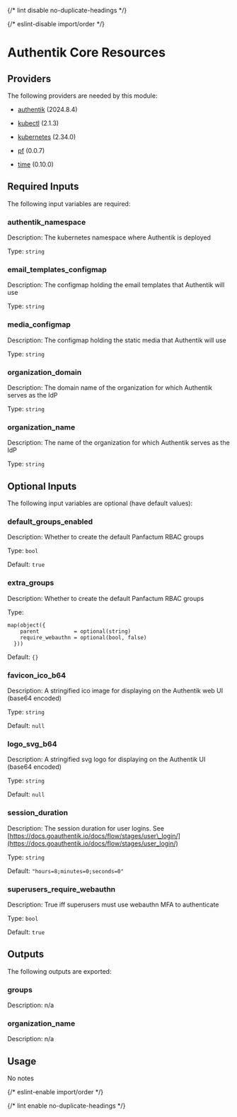 
{/* lint disable no-duplicate-headings */}

{/* eslint-disable import/order */}

<ModuleHeader name="authentik_core_resources" sourceHref="https://github.com/Panfactum/stack/tree/__PANFACTUM_VERSION_MAIN__/packages/infrastructure/authentik_core_resources" status="stable" type="direct" />

# Authentik Core Resources

## Providers

The following providers are needed by this module:

* [authentik](https://registry.terraform.io/providers/goauthentik/authentik/2024.8.4/docs) (2024.8.4)

* [kubectl](https://registry.terraform.io/providers/alekc/kubectl/2.1.3/docs) (2.1.3)

* [kubernetes](https://registry.terraform.io/providers/hashicorp/kubernetes/2.34.0/docs) (2.34.0)

* [pf](https://registry.terraform.io/providers/panfactum/pf/0.0.7/docs) (0.0.7)

* [time](https://registry.terraform.io/providers/hashicorp/time/0.10.0/docs) (0.10.0)

## Required Inputs

The following input variables are required:

### authentik\_namespace

Description: The kubernetes namespace where Authentik is deployed

Type: `string`

### email\_templates\_configmap

Description: The configmap holding the email templates that Authentik will use

Type: `string`

### media\_configmap

Description: The configmap holding the static media that Authentik will use

Type: `string`

### organization\_domain

Description: The domain name of the organization for which Authentik serves as the IdP

Type: `string`

### organization\_name

Description: The name of the organization for which Authentik serves as the IdP

Type: `string`

## Optional Inputs

The following input variables are optional (have default values):

### default\_groups\_enabled

Description: Whether to create the default Panfactum RBAC groups

Type: `bool`

Default: `true`

### extra\_groups

Description: Whether to create the default Panfactum RBAC groups

Type:

```hcl
map(object({
    parent           = optional(string)
    require_webauthn = optional(bool, false)
  }))
```

Default: `{}`

### favicon\_ico\_b64

Description: A stringified ico image for displaying on the Authentik web UI (base64 encoded)

Type: `string`

Default: `null`

### logo\_svg\_b64

Description: A stringified svg logo for displaying on the Authentik UI (base64 encoded)

Type: `string`

Default: `null`

### session\_duration

Description: The session duration for user logins. See [https://docs.goauthentik.io/docs/flow/stages/user\_login/](https://docs.goauthentik.io/docs/flow/stages/user_login/)

Type: `string`

Default: `"hours=8;minutes=0;seconds=0"`

### superusers\_require\_webauthn

Description: True iff superusers must use webauthn MFA to authenticate

Type: `bool`

Default: `true`

## Outputs

The following outputs are exported:

### groups

Description: n/a

### organization\_name

Description: n/a

## Usage

No notes

{/* eslint-enable import/order */}

{/* lint enable no-duplicate-headings */}
